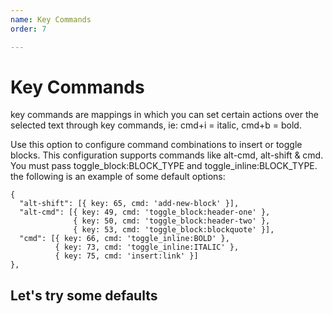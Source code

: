 ```yaml
---
name: Key Commands
order: 7

---
```



# Key Commands

key commands are mappings in which you can set certain actions over the selected text through key commands, ie: cmd+i = italic, cmd+b = bold.

Use this option to configure command combinations to insert or toggle blocks. This configuration supports commands like alt-cmd, alt-shift & cmd. You must pass toggle_block:BLOCK_TYPE and toggle_inline:BLOCK_TYPE. the following is an example of some default options:


```
{
  "alt-shift": [{ key: 65, cmd: 'add-new-block' }],
  "alt-cmd": [{ key: 49, cmd: 'toggle_block:header-one' },
              { key: 50, cmd: 'toggle_block:header-two' },
              { key: 53, cmd: 'toggle_block:blockquote' }],
  "cmd": [{ key: 66, cmd: 'toggle_inline:BOLD' },
          { key: 73, cmd: 'toggle_inline:ITALIC' },
          { key: 75, cmd: 'insert:link' }]
},
```

## Let's try some defaults

<Playground>
  <Dante 
    content={h1}
    key_commands={ 
      {
        "alt-shift": [{ key: 65, cmd: 'add-new-block' }],
        "alt-cmd": [{ key: 49, cmd: 'toggle_block:header-one' },
                    { key: 50, cmd: 'toggle_block:header-two' },
                    { key: 53, cmd: 'toggle_block:blockquote' }],
        "cmd": [{ key: 66, cmd: 'toggle_inline:BOLD' },
                { key: 73, cmd: 'toggle_inline:ITALIC' },
                { key: 75, cmd: 'insert:link' }]
      }
    }
  />
</Playground>



